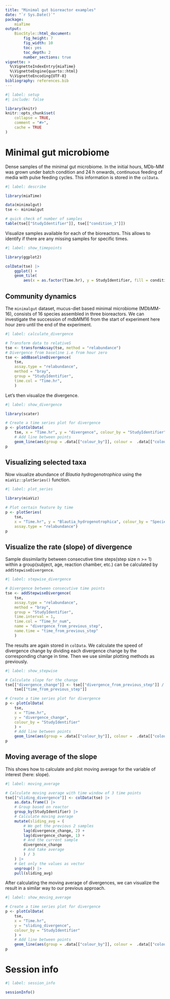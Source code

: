 ```yaml
---
title: "Minimal gut bioreactor examples"
date: "`r Sys.Date()`"
package: 
    miaTime
output: 
    BiocStyle::html_document:
        fig_height: 7
        fig_width: 10
        toc: yes
        toc_depth: 2
        number_sections: true
vignette: >
  %\VignetteIndexEntry{miaTime}
  %\VignetteEngine{quarto::html}
  %\VignetteEncoding{UTF-8}
bibliography: references.bib
---
```


```r
#| label: setup
#| include: false

library(knitr)
knitr::opts_chunk$set(
    collapse = TRUE,
    comment = "#>",
    cache = TRUE
)
```

# Minimal gut microbiome

Dense samples of the minimal gut microbiome. In the initial hours, MDb-MM was
grown under batch condition and 24 h onwards, continuous feeding of media with
pulse feeding cycles. This information is stored in the `colData`.   

```r
#| label: describe

library(miaTime)

data(minimalgut)
tse <- minimalgut

# quick check of number of samples 
table(tse[["StudyIdentifier"]], tse[["condition_1"]])
```

Visualize samples available for each of the bioreactors. This allows
to identify if there are any missing samples for specific times.

```r
#| label: show_timepoints

library(ggplot2)

colData(tse) |>
    ggplot() +
    geom_tile(
        aes(x = as.factor(Time.hr), y = StudyIdentifier, fill = condition_1))
```

## Community dynamics   

The `minimalgut` dataset, mucus-diet based minimal microbiome
(MDbMM-16), consists of 16 species assembled in three bioreactors. We
can investigate the succession of mdbMM16 from the start of experiment
here hour zero until the end of the experiment.

```r
#| label: calculate_divergence

# Transform data to relativeS
tse <- transformAssay(tse, method = "relabundance")
# Divergence from baseline i.e from hour zero
tse <- addBaselineDivergence(
    tse,
    assay.type = "relabundance",
    method = "bray",
    group = "StudyIdentifier",
    time.col = "Time.hr",
    )
```

Let's then visualize the divergence.

```r
#| label: show_divergence

library(scater)

# Create a time series plot for divergence
p <- plotColData(
    tse, x = "Time.hr", y = "divergence", colour_by = "StudyIdentifier") +
    # Add line between points
    geom_line(aes(group = .data[["colour_by"]], colour =  .data[["colour_by"]]))
p
```

## Visualizing selected taxa

Now visualize abundance of _Blautia hydrogenotrophica_ using the
`miaViz::plotSeries()` function.

```r
#| label: plot_series

library(miaViz)

# Plot certain feature by time
p <- plotSeries(
    tse,
    x = "Time.hr", y = "Blautia_hydrogenotrophica", colour_by = "Species",
    assay.type = "relabundance")
p
```

## Visualize the rate (slope) of divergence 

Sample dissimilarity between consecutive time steps(step size n >= 1) within
a group(subject, age, reaction chamber, etc.) can be calculated by
`addStepwiseDivergence`.

```r
#| label: stepwise_divergence

# Divergence between consecutive time points
tse <- addStepwiseDivergence(
    tse,
    assay.type = "relabundance",
    method = "bray",
    group = "StudyIdentifier",
    time.interval = 1,
    time.col = "Time_hr_num",
    name = "divergence_from_previous_step",
    name.time = "time_from_previous_step"
    )
```

The results are again stored in `colData`. We calculate the speed of divergence
change by dividing each divergence change by the corresponding change in time.
Then we use similar plotting methods as previously.

```r
#| label: show_stepwise

# Calculate slope for the change
tse[["divergence_change"]] <- tse[["divergence_from_previous_step"]] /
    tse[["time_from_previous_step"]]

# Create a time series plot for divergence
p <- plotColData(
    tse,
    x = "Time.hr",
    y = "divergence_change",
    colour_by = "StudyIdentifier"
    ) +
    # Add line between points
    geom_line(aes(group = .data[["colour_by"]], colour =  .data[["colour_by"]]))
p
```

## Moving average of the slope

This shows how to calculate and plot moving average for the variable of
interest (here: slope).

```r
#| label: moving_average

# Calculate moving average with time window of 3 time points
tse[["sliding_divergence"]] <- colData(tse) |>
    as.data.frame() |>
    # Group based on reactor
    group_by(StudyIdentifier) |>
    # Calculate moving average
    mutate(sliding_avg = (
        # We get the previous 2 samples
        lag(divergence_change, 2) +
        lag(divergence_change, 1) +
        # And the current sample
        divergence_change
        # And take average
        ) / 3
    ) |>
    # Get only the values as vector
    ungroup() |>
    pull(sliding_avg)
```

After calculating the moving average of divergences, we can visualize the
result in a similar way to our previous approach.

```r
#| label: show_moving_average

# Create a time series plot for divergence
p <- plotColData(
    tse,
    x = "Time.hr",
    y = "sliding_divergence",
    colour_by = "StudyIdentifier"
    ) +
    # Add line between points
    geom_line(aes(group = .data[["colour_by"]], colour =  .data[["colour_by"]]))
p
```

# Session info

```r
#| label: session_info

sessionInfo()
```
